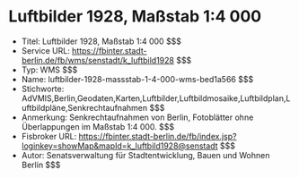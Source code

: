# Luftbilder 1928, Maßstab 1:4 000
- Titel: Luftbilder 1928, Maßstab 1:4 000 $$$
- Service URL: https://fbinter.stadt-berlin.de/fb/wms/senstadt/k_luftbild1928 $$$
- Typ: WMS $$$
- Name: luftbilder-1928-massstab-1-4-000-wms-bed1a566 $$$
- Stichworte: AdVMIS,Berlin,Geodaten,Karten,Luftbilder,Luftbildmosaike,Luftbildplan,Luftbildpläne,Senkrechtaufnahmen $$$
- Anmerkung: Senkrechtaufnahmen von Berlin, Fotoblätter ohne Überlappungen im Maßstab 1:4 000. $$$
- Fisbroker URL: https://fbinter.stadt-berlin.de/fb/index.jsp?loginkey=showMap&mapId=k_luftbild1928@senstadt $$$
- Autor: Senatsverwaltung für Stadtentwicklung, Bauen und Wohnen Berlin $$$
